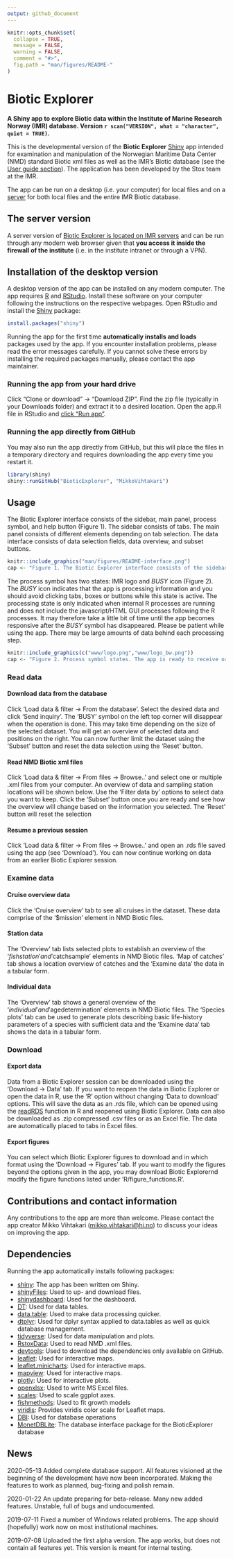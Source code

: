 ```yaml
---
output: github_document
---
```


```r
knitr::opts_chunk$set(
  collapse = TRUE,
  message = FALSE, 
  warning = FALSE,
  comment = "#>",
  fig.path = "man/figures/README-"
)
```

# Biotic Explorer 
**A Shiny app to explore Biotic data within the Institute of Marine Research Norway (IMR) database. Version `r scan("VERSION", what = "character", quiet = TRUE)`.**

This is the developmental version of the **Biotic Explorer** [Shiny](https://shiny.rstudio.com/) app intended for examination and manipulation of the Norwegian Maritime Data Center (NMD) standard Biotic xml files as well as the IMR's Biotic database (see the [User guide section](#usage)). The application has been developed by the Stox team at the IMR. 

<!-- The official, stable, version of the app can be found from their [GitHub site](https://github.com/StoXProject).  -->

The app can be run on a desktop (i.e. your computer) for local files and on a [server](http://astarte.imr.no/shiny) for both local files and the entire IMR Biotic database.

## The server version

A server version of [Biotic Explorer is located on IMR servers](http://astarte.imr.no/shiny/) and can be run through any modern web browser given that **you access it inside the firewall of the institute** (i.e. in the institute intranet or through a VPN). 

## Installation of the desktop version

A desktop version of the app can be installed on any modern computer. The app requires [R](https://www.r-project.org/) and [RStudio](https://www.rstudio.com/). Install these software on your computer following the instructions on the respective webpages. Open RStudio and install the [Shiny](https://shiny.rstudio.com/) package:

```r
install.packages("shiny")
```

Running the app for the first time **automatically installs and loads** packages used by the app. If you encounter installation problems, please read the error messages carefully. If you cannot solve these errors by installing the required packages manually, please contact the app maintainer. 

### Running the app from your hard drive

Click "Clone or download" -> "Download ZIP". Find the zip file (typically in your Downloads folder) and extract it to a desired location. Open the app.R file in RStudio and [click "Run app"](https://shiny.rstudio.com/tutorial/written-tutorial/lesson1/).

### Running the app directly from GitHub

You may also run the app directly from GitHub, but this will place the files in a temporary directory and requires downloading the app every time you restart it.

```r
library(shiny)
shiny::runGitHub("BioticExplorer", "MikkoVihtakari")
```


## Usage

The Biotic Explorer interface consists of the sidebar, main panel, process symbol, and help button (Figure 1). The sidebar consists of tabs. The main panel consists of different elements depending on tab selection. The data interface consists of data selection fields, data overview, and subset buttons.

```r
knitr::include_graphics("man/figures/README-interface.png")
cap <- "Figure 1. The Biotic Explorer interface consists of the sidebar (1), main panel (2), process symbol (3), and help button (4). The sidebar consists of tabs (1a). The main panel consists of different elements depending on tab selection. The data interface consists of data selection fields (2a), data overview (2b), and subset buttons (2c)."
```

The process symbol has two states: IMR logo and *BUSY* icon (Figure 2). The *BUSY* icon indicates that the app is processing information and you should avoid clicking tabs, boxes or buttons while this state is active. The processing state is only indicated when internal R processes are running and does not include the javascript/HTML GUI processes following the R processes. It may therefore take a little bit of time until the app becomes responsive after the *BUSY* symbol has disappeared. Please be patient while using the app. There may be large amounts of data behind each processing step.

```r
knitr::include_graphics(c("www/logo.png","www/logo_bw.png"))
cap <- "Figure 2. Process symbol states. The app is ready to receive orders when the IMR logo is shown (left). The app is busy when the BUSY icon is shown (right). Avoid clicking anything while the app is busy."
```

### Read data

#### Download data from the database

Click 'Load data & filter -> From the database'. Select the desired data and click 'Send inquiry'. The 'BUSY' symbol on the left top corner will disappear when the operation is done. This may take time depending on the size of the selected dataset. You will get an overview of selected data and positions on the right. You can now further limit the dataset using the 'Subset' button and reset the data selection using the 'Reset' button.

#### Read NMD Biotic xml files

Click 'Load data & filter -> From files -> Browse..' and select one or multiple .xml files from your computer. An overview of data and sampling station locations will be shown below. Use the 'Filter data by' options to select data you want to keep. Click the 'Subset' button once you are ready and see how the overview will change based on the information you selected. The 'Reset' button will reset the selection

#### Resume a previous session

Click 'Load data & filter -> From files -> Browse..' and open an .rds file saved using the app (see 'Download'). You can now continue working on data from an earlier Biotic Explorer session.

### Examine data

#### Cruise overview data

Click the 'Cruise overview' tab to see all cruises in the dataset. These data comprise of the '$mission' element in NMD Biotic files.

#### Station data

The 'Overview' tab lists selected plots to establish an overview of the '$fishstation' and '$catchsample' elements in NMD Biotic files. 'Map of catches' tab shows a location overview of catches and the 'Examine data' the data in a tabular form.

#### Individual data

The 'Overview' tab shows a general overview of the '$individual' and '$agedetermination' elements in NMD Biotic files. The 'Species plots' tab can be used to generate plots describing basic life-history parameters of a species with sufficient data and the 'Examine data' tab shows the data in a tabular form.

### Download

#### Export data

Data from a Biotic Explorer session can be downloaded using the 'Download -> Data' tab. If you want to reopen the data in Biotic Explorer or open the data in R, use the 'R' option without changing 'Data to download' options. This will save the data as an .rds file, which can be opened using the [readRDS](https://stat.ethz.ch/R-manual/R-devel/library/base/html/readRDS.html) function in R and reopened using Biotic Explorer. Data can also be downloaded as .zip compressed .csv files or as an Excel file. The data are automatically placed to tabs in Excel files.

#### Export figures

You can select which Biotic Explorer figures to download and in which format using the 'Download -> Figures' tab. If you want to modify the figures beyond the options given in the app, you may download Biotic Explorernd modify the figure functions listed under 'R/figure_functions.R'.

## Contributions and contact information

Any contributions to the app are more than welcome. Please contact the app creator Mikko Vihtakari (<mikko.vihtakari@hi.no>) to discuss your ideas on improving the app.

## Dependencies

Running the app automatically installs following packages:

- [shiny](https://cran.r-project.org/web/packages/shiny/index.html): The app has been written om Shiny. 
- [shinyFiles](https://cran.r-project.org/web/packages/shinyFiles/index.html): Used to up- and download files.  
- [shinydashboard](https://cran.r-project.org/web/packages/shinydashboard/index.html): Used for the dashboard.
- [DT](https://cran.r-project.org/web/packages/ DT/index.html): Used for data tables.
- [data.table](https://cran.r-project.org/web/packages/data.table/index.html): Used to make data processing quicker.
- [dtplyr](https://cran.r-project.org/web/packages/dtplyr/index.html): Used for dplyr syntax applied to data.tables as well as quick database management.
- [tidyverse](https://cran.r-project.org/web/packages/tidyverse/index.html): Used for data manipulation and plots.
- [RstoxData](https://github.com/StoXProject/RstoxData): Used to read NMD .xml files.
- [devtools](https://cran.r-project.org/web/packages/devtools/index.html): Used to download the dependencies only available on GitHub.
- [leaflet](https://cran.r-project.org/web/packages/leaflet/index.html): Used for interactive maps.
- [leaflet.minicharts](https://cran.r-project.org/web/packages/leaflet.minicharts/index.html): Used for interactive maps.
- [mapview](https://cran.r-project.org/web/packages/mapview/index.html): Used for interactive maps.
- [plotly](https://cran.r-project.org/web/packages/plotly/index.html): Used for interactive plots.
- [openxlsx](https://cran.r-project.org/web/packages/openxlsx/index.html): Used to write MS Excel files. 
- [scales](https://cran.r-project.org/web/packages/scales/index.html): Used to scale ggplot axes.
- [fishmethods](https://cran.r-project.org/web/packages/fishmethods/index.html): Used to fit growth models
- [viridis](https://cran.r-project.org/web/packages/viridis/index.html): Provides viridis color scale for Leaflet maps.
- [DBI](https://cran.r-project.org/web/packages/DBI/index.html): Used for database operations
- [MonetDBLite](https://github.com/MonetDB/MonetDBLite-R): The database interface package for the BioticExplorer database

## News

2020-05-13 Added complete database support. All features visioned at the beginning of the development have now been incorporated. Making the features to work as planned, bug-fixing and polish remain.

2020-01-22 An update preparing for beta-release. Many new added features. Unstable, full of bugs and undocumented.

2019-07-11 Fixed a number of Windows related problems. The app should (hopefully) work now on most institutional machines. 

2019-07-08 Uploaded the first alpha version. The app works, but does not contain all features yet. This version is meant for internal testing. 
